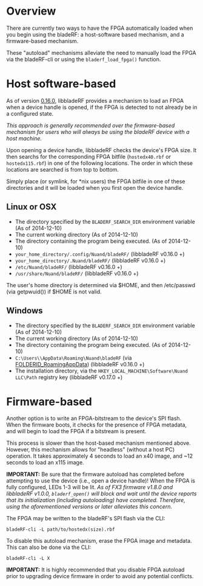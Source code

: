 = Overview = 
There are currently two ways to have the FPGA automatically loaded when you begin using the bladeRF: a host-software based mechanism, and a firmware-based mechanism.

These "autoload" mechanisms alleviate the need to manually load the FPGA via the bladeRF-cli or using the <code>bladerf_load_fpga()</code> function.

= Host software-based =
As of version [https://github.com/Nuand/bladeRF/commit/14f515e4674674fb818172cde5feb9733cfaedcc 0.16.0], libbladeRF provides a mechanism to load an FPGA when a device handle is opened, if the FPGA is detected to not already be in a configured state.

<i>This approach is generally recommended over the firmware-based mechanism for users who will always be using the bladeRF device with a host machine.</i>

Upon opening a device handle, libbladeRF checks the device's FPGA size.  It then searchs for the corresponding FPGA bitfile (<code>hostedx40.rbf</code> or <code>hostedx115.rbf</code>) in one of the following locations. The order in which these locations are searched is from top to bottom.

Simply place (or symlink, for *nix users) the FPGA bitfile in one of these directories and it will be loaded when you first open the device handle.

== Linux or OSX ==
* The directory specified by the <code>BLADERF_SEARCH_DIR</code> environment variable (As of 2014-12-10)
* The current working directory (As of 2014-12-10)
* The directory containing the program being executed. (As of 2014-12-10)
* <code>your_home_directory/.config/Nuand/bladeRF/</code> (libbladeRF v0.16.0 +)
* <code>your_home_directory/.Nuand/bladeRF/</code> (libbladeRF v0.16.0 +)
* <code>/etc/Nuand/bladeRF/</code> (libbladeRF v0.16.0 +)
* <code>/usr/share/Nuand/bladeRF/</code> (libbladeRF v0.16.0 +)

The user's home directory is determined via $HOME, and then /etc/passwd (via getpwuid()) if $HOME is not valid.

== Windows ==
* The directory specified by the <code>BLADERF_SEARCH_DIR</code> environment variable (As of 2014-12-10)
* The current working directory (As of 2014-12-10)
* The directory containing the program being executed. (As of 2014-12-10)
* <code>C:\Users\<user name>\AppData\Roaming\Nuand\bladeRF</code> (via [http://msdn.microsoft.com/en-us/library/windows/desktop/dd378457%28v=vs.85%29.aspx FOLDERID_RoamingAppData]) (libbladeRF v0.16.0 +)
* The installation directory, via the <code>HKEY_LOCAL_MACHINE\Software\Nuand LLC\Path</code> registry key (libbladeRF v0.17.0 +)


= Firmware-based =

Another option is to write an FPGA-bitstream to the device's SPI flash.  When the firmware boots, it checks for the presence of FPGA metadata, and will begin to load the FPGA if a bitstream is present. 

This process is slower than the host-based mechanism mentioned above. However, this mechanism allows for "headless" (without a host PC) operation. It takes approximately 4 seconds to load an x40 image, and ~12 seconds to load an x115 image.

<b>IMPORTANT:</b> Be sure that the firmware autoload has completed before attempting to use the device (i.e., open a device handle)! When the FPGA is fully configured, LEDs 1-3 will be lit. ''As of FX3 firmware v1.8.0 and libbladeRF v1.0.0, <code>bladerf_open()</code> will block and wait until the device reports that its initialization (including autoloading) have completed. Therefore, using the aforementioned versions or later alleviates this concern.''

The FPGA may be written to the bladeRF's SPI flash via the CLI:
<pre>bladeRF-cli -L path/to/hostedx(size).rbf</pre>

To disable this autoload mechanism, erase the FPGA image and metadata. This can also be done via the CLI:
<pre>bladeRF-cli -L X</pre>

<b>IMPORTANT:</b> It is highly recommended that you disable FPGA autoload prior to upgrading device firmware in order to avoid any potential conflicts.
